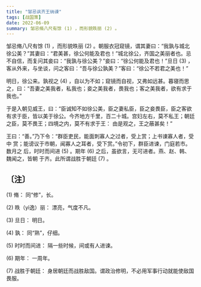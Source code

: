 ```yaml
---
title: "邹忌讽齐王纳谏"
tags: [战国策]
date: 2022-06-09
summary: 邹忌脩八尺有馀 (1) ，而形貌昳丽 (2) 。
---
```


邹忌脩八尺有馀 (1) ，而形貌昳丽 (2) 。朝服衣冠窥镜，谓其妻曰：“我孰与城北徐公美？”其妻曰：“君美甚，徐公何能及君也！”城北徐公，齐国之美丽者也。忌不自信，而复问其妾曰：“我孰与徐公美？”妾曰：“徐公何能及君也！”旦日 (3) ，客从外来，与坐谈，问之客曰：“吾与徐公孰美？”客曰：“徐公不若君之美也！”

明日，徐公来。孰视之 (4) ，自以为不如；窥镜而自视，又弗如远甚。暮寝而思之，曰：“吾妻之美我者，私我也；妾之美我者，畏我也；客之美我者，欲有求于我也。”

于是入朝见威王，曰：“臣诚知不如徐公美，臣之妻私臣，臣之妾畏臣，臣之客欲有求于臣，皆以美于徐公。今齐地方千里，百二十城。宫妇左右，莫不私王；朝廷之臣，莫不畏王；四境之内，莫不有求于王： 由是观之，王之蔽甚矣！”

王曰：“善。”乃下令：“群臣吏民，能面刺寡人之过者，受上赏；上书谏寡人者，受中
赏；能谤议于市朝，闻寡人之耳者，受下赏。”令初下，群臣进谏，门庭若市。数月之
后，时时而间进 (5) 。期年 (6) 之后，虽欲言，无可进者。燕、赵、韩、魏闻之，皆朝
于齐。此所谓战胜于朝廷 (7) 。

## 〔注〕　

(1) 脩： 同“修”，长。

(2) 昳（yì逸）丽： 漂亮，气度不凡。

(3) 旦日： 明日。

(4) 孰： 同“熟”，仔细。

(5) 时时而间进： 隔一些时候，间或有人进谏。

(6) 期年： 一周年。

(7) 战胜于朝廷： 身居朝廷而战胜敌国。谓政治修明，不必用军事行动就能使敌国畏服。

